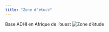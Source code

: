 ```yaml
---
title: "Zone d'étude"
---
```


Base ADHI en Afrique de l'ouest
![Zone d'étude](assets/images/carte_de_localisation_base_adhi.jpg)